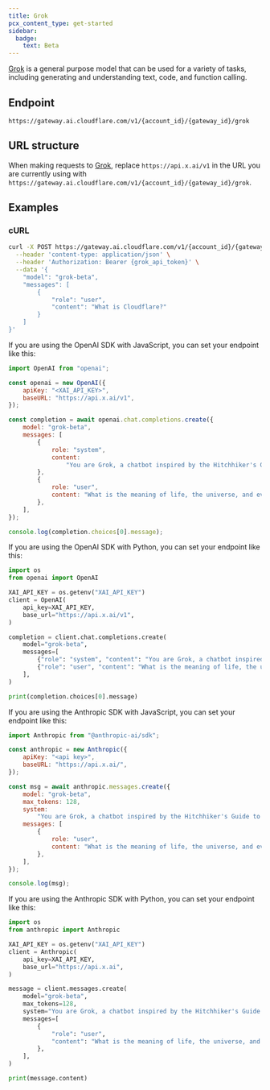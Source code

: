 ```yaml
---
title: Grok
pcx_content_type: get-started
sidebar:
  badge:
    text: Beta
---
```


[Grok](https://docs.x.ai/docs#getting-started) is a general purpose model that can be used for a variety of tasks, including generating and understanding text, code, and function calling.

## Endpoint

`https://gateway.ai.cloudflare.com/v1/{account_id}/{gateway_id}/grok`

## URL structure

When making requests to [Grok](https://docs.x.ai/docs#getting-started), replace `https://api.x.ai/v1` in the URL you are currently using with `https://gateway.ai.cloudflare.com/v1/{account_id}/{gateway_id}/grok`.

## Examples

### cURL

```bash title="Request"
curl -X POST https://gateway.ai.cloudflare.com/v1/{account_id}/{gateway_id}/grok/v1/chat/completions \
  --header 'content-type: application/json' \
  --header 'Authorization: Bearer {grok_api_token}' \
  --data '{
    "model": "grok-beta",
    "messages": [
        {
            "role": "user",
            "content": "What is Cloudflare?"
        }
    ]
}'
```

If you are using the OpenAI SDK with JavaScript, you can set your endpoint like this:

```js title="JavaScript"
import OpenAI from "openai";

const openai = new OpenAI({
	apiKey: "<XAI_API_KEY>",
	baseURL: "https://api.x.ai/v1",
});

const completion = await openai.chat.completions.create({
	model: "grok-beta",
	messages: [
		{
			role: "system",
			content:
				"You are Grok, a chatbot inspired by the Hitchhiker's Guide to the Galaxy.",
		},
		{
			role: "user",
			content: "What is the meaning of life, the universe, and everything?",
		},
	],
});

console.log(completion.choices[0].message);
```

If you are using the OpenAI SDK with Python, you can set your endpoint like this:

```python title="Python"
import os
from openai import OpenAI

XAI_API_KEY = os.getenv("XAI_API_KEY")
client = OpenAI(
    api_key=XAI_API_KEY,
    base_url="https://api.x.ai/v1",
)

completion = client.chat.completions.create(
    model="grok-beta",
    messages=[
        {"role": "system", "content": "You are Grok, a chatbot inspired by the Hitchhiker's Guide to the Galaxy."},
        {"role": "user", "content": "What is the meaning of life, the universe, and everything?"},
    ],
)

print(completion.choices[0].message)
```

If you are using the Anthropic SDK with JavaScript, you can set your endpoint like this:

```js title="JavaScript"
import Anthropic from "@anthropic-ai/sdk";

const anthropic = new Anthropic({
	apiKey: "<api key>",
	baseURL: "https://api.x.ai/",
});

const msg = await anthropic.messages.create({
	model: "grok-beta",
	max_tokens: 128,
	system:
		"You are Grok, a chatbot inspired by the Hitchhiker's Guide to the Galaxy.",
	messages: [
		{
			role: "user",
			content: "What is the meaning of life, the universe, and everything?",
		},
	],
});

console.log(msg);
```

If you are using the Anthropic SDK with Python, you can set your endpoint like this:

```python title="Python"
import os
from anthropic import Anthropic

XAI_API_KEY = os.getenv("XAI_API_KEY")
client = Anthropic(
    api_key=XAI_API_KEY,
    base_url="https://api.x.ai",
)

message = client.messages.create(
    model="grok-beta",
    max_tokens=128,
    system="You are Grok, a chatbot inspired by the Hitchhiker's Guide to the Galaxy.",
    messages=[
        {
            "role": "user",
            "content": "What is the meaning of life, the universe, and everything?",
        },
    ],
)

print(message.content)
```
